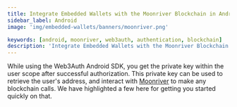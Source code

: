 ```yaml
---
title: Integrate Embedded Wallets with the Moonriver Blockchain in Android
sidebar_label: Android
image: 'img/embedded-wallets/banners/moonriver.png'

keywords: [android, moonriver, web3auth, authentication, blockchain]
description: 'Integrate Embedded Wallets with the Moonriver Blockchain in Android | Embedded Wallets'
---
```



<SEO
  title="Integrate Embedded Wallets with the Moonriver Blockchain in Android"
  description="Integrate Embedded Wallets with the Moonriver Blockchain in Android | Embedded Wallets"
  image="https://docs.metamask.io/img/embedded-wallets/banners/moonriver.png"
  slug="/embedded-wallets/connect-blockchain/evm/moonriver/android"
/>

While using the Web3Auth Android SDK, you get the private key within the user scope after successful authorization. This private key can be used to retrieve the user's address, and interact with [Moonriver](https://moonriver.network/) to make any blockchain calls. We have highlighted a few here for getting you started quickly on that.

<EVMInteraction />

